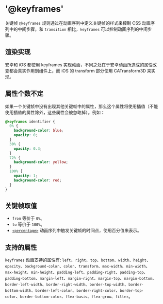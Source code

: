 # '@keyframes'

关键帧 `@keyframes` 规则通过在动画序列中定义关键帧的样式来控制 CSS 动画序列中的中间步骤。和 `transition` 相比，`keyframes` 可以控制动画序列的中间步骤。

## 渲染实现

安卓和 iOS 都使用 keyframes 实现动画，不同之处在于安卓动画所造成的属性改变都会真实作用到组件上，而 iOS 的 transform 部分使用 CATransform3D 来实现。

## 属性个数不定

如果一个关键帧中没有出现其他关键帧中的属性，那么这个属性将使用插值（不能使用插值的属性除外，这些属性会被忽略掉）。例如：

```css
@keyframes identifier {
  0% {
    background-color: blue;
    opacity: 0;
  }
  30% {
    opacity: 0.3;
  }
  72% {
    background-color: yellow;
  }
  100% {
    opacity: 1;
    background-color: red;
  }
}
```

## 关键帧取值

- `from`
  等价于 `0%`。
- `to`
  等价于 `100%`。
- [`<percentage>`](api/css/data-type/percentage.mdx)
  动画序列中触发关键帧的时间点，使用百分值来表示。

## 支持的属性

`keyframes` 动画支持的属性有: `left`、`right`、`top`、`bottom`、`width`、`height`、`opacity`、`background-color`、`color`、`transform`、`max-width`、`min-width`、`max-height`、`min-height`、`padding-left`、`padding-right`、`padding-top`、`padding-bottom`、`margin-left`、`margin-right`、`margin-top`、`margin-bottom`、`border-left-width`、`border-right-width`、`border-top-width`、`border-bottom-width`、`border-left-color`、`border-right-color`、`border-top-color`、`border-bottom-color`、`flex-basis`、`flex-grow`、`filter`。

